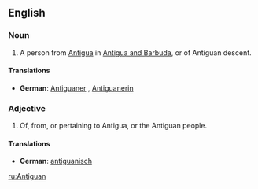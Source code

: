 {{also|antiguan}}
==English==
===Noun===
{{en-noun}}

#A person from [[Antigua]] in [[Antigua and Barbuda]], or of Antiguan descent.

====Translations====
{{top}}
*'''German''': [[Antiguaner]] {{m}}, [[Antiguanerin]] {{f}}
{{bottom}}

===Adjective===
{{en-adj}}

#Of, from, or pertaining to Antigua, or the Antiguan people.

====Translations====
{{top}}
*'''German''': [[antiguanisch]]
{{bottom}}

[[ru:Antiguan]]